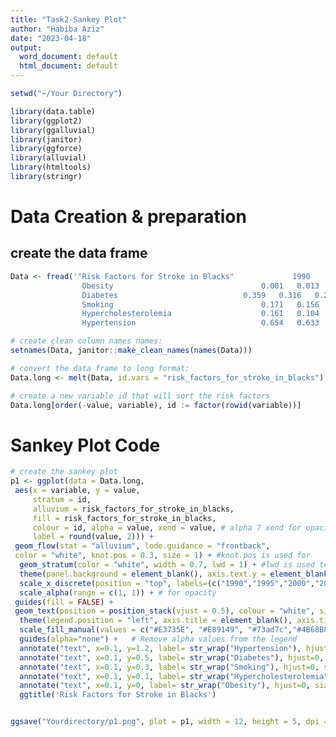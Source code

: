 ```yaml
---
title: "Task2-Sankey Plot"
author: "Habiba Aziz"
date: "2023-04-18"
output:
  word_document: default
  html_document: default
---
```


```r
setwd("~/Your Directory")
```

```r
library(data.table)
library(ggplot2)
library(ggalluvial)
library(janitor)
library(ggforce)
library(alluvial)
library(htmltools)
library(stringr)
```

# Data Creation & preparation

## create the data frame 
```r
Data <- fread('"Risk Factors for Stroke in Blacks"             1990    1995    2000    2005    2010
                Obesity                                 0.001   0.013   0.043   0.077   0.115
                Diabetes                            0.359   0.316   0.26    0.187   0.092
                Smoking                                 0.171   0.156   0.142   0.128   0.116
                Hypercholesterolemia                    0.161   0.104   0.045   0.001   0.001
                Hypertension                            0.654   0.633   0.602   0.561   0.509', header = TRUE)

```


```r
# create clean column names names:
setnames(Data, janitor::make_clean_names(names(Data)))

# convert the data frame to long format:
Data.long <- melt(Data, id.vars = "risk_factors_for_stroke_in_blacks")

# create a new variable id that will sort the risk factors 
Data.long[order(-value, variable), id := factor(rowid(variable))]

```


# Sankey Plot Code


```r
# create the sankey plot
p1 <- ggplot(data = Data.long,
 aes(x = variable, y = value,
     stratum = id,
     alluvium = risk_factors_for_stroke_in_blacks,
     fill = risk_factors_for_stroke_in_blacks,
     colour = id, alpha = value, xend = value, # alpha 7 xend for opacity
     label = round(value, 2))) +
 geom_flow(stat = "alluvium", lode.guidance = "frontback",
 color = "white", knot.pos = 0.3, size = 1) + #knot.pos is used for 
  geom_stratum(color = "white", width = 0.7, lwd = 1) + #lwd is used to adjust the line width of the horizontal and vertical lines that make up the rectangles of the strata.
  theme(panel.background = element_blank(), axis.text.y = element_blank())+
  scale_x_discrete(position = "top", labels=(c("1990","1995","2000","2005","2010"))) +
  scale_alpha(range = c(1, 1)) + # for opacity
 guides(fill = FALSE) +
 geom_text(position = position_stack(vjust = 0.5), colour = "white", size = 3, fontface = 2) +
  theme(legend.position = "left", axis.title = element_blank(), axis.ticks = element_blank(), plot.title = element_text(hjust = 0.5)) +
  scale_fill_manual(values = c("#E3735E", "#E89149", "#73ad7c","#4B68B8", "#7EAACD")) +
  guides(alpha="none") +   # Remove alpha values from the legend
  annotate("text", x=0.1, y=1.2, label= str_wrap("Hypertension"), hjust=0, size=3) +
  annotate("text", x=0.1, y=0.5, label= str_wrap("Diabetes"), hjust=0,  size=3) + 
  annotate("text", x=0.1, y=0.3, label= str_wrap("Smoking"), hjust=0, size=3) +
  annotate("text", x=0.1, y=0.1, label= str_wrap("Hypercholesterolemia"), hjust=0, size=3) +
  annotate("text", x=0.1, y=0, label= str_wrap("Obesity"), hjust=0, size=3) +
  ggtitle('Risk Factors for Stroke in Blacks')



```

```r
ggsave("Yourdirectory/p1.png", plot = p1, width = 12, height = 5, dpi = 300)

```






